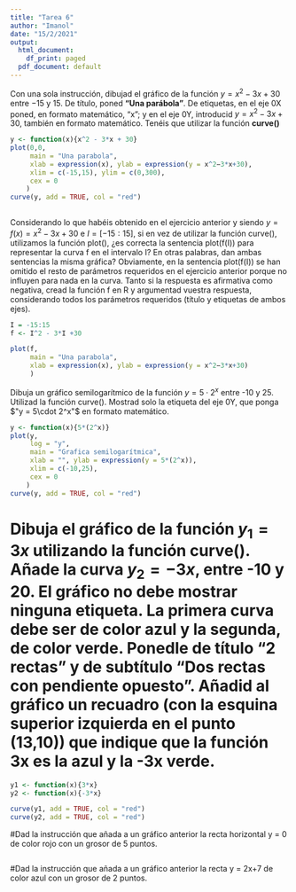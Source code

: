 ```yaml
---
title: "Tarea 6"
author: "Imanol"
date: "15/2/2021"
output:
  html_document:
    df_print: paged
  pdf_document: default
---
```


Con una sola instrucción, dibujad el gráfico de la función $y=x^2−3x+30$ entre −15 y 15. De título, poned **“Una parábola”**. De etiquetas, en el eje 0X poned, en formato matemático, "x"; y en el eje 0Y, introducid $y=x^2−3x+30$, también en formato matemático. Tenéis que utilizar la función **curve()**
```r
y <- function(x){x^2 - 3*x + 30}
plot(0,0,
     main = "Una parabola", 
     xlab = expression(x), ylab = expression(y = x^2−3*x+30),
     xlim = c(-15,15), ylim = c(0,300), 
     cex = 0
    )
curve(y, add = TRUE, col = "red")
  
```


Considerando lo que habéis obtenido en el ejercicio anterior y siendo $y = f(x) = x^2−3x+30$ e $I = [-15:15]$, si en vez de utilizar la función curve(), utilizamos la función plot(), ¿es correcta la sentencia plot(f(I)) para representar la curva f en el intervalo I? En otras palabras, dan ambas sentencias la misma gráfica? Obviamente, en la sentencia plot(f(I)) se han omitido el resto de parámetros requeridos en el ejercicio anterior porque no influyen para nada en la curva. Tanto si la respuesta es afirmativa como negativa, cread la función f en R y argumentad vuestra respuesta, considerando todos los parámetros requeridos (título y etiquetas de ambos ejes).
```r
I = -15:15
f <- I^2 - 3*I +30

plot(f,
     main = "Una parabola", 
     xlab = expression(x), ylab = expression(y = x^2−3*x+30)
     )

```


Dibuja un gráfico semilogarítmico de la función $y = 5\cdot 2^x$ entre -10 y 25. Utilizad la función curve(). Mostrad solo la etiqueta del eje 0Y, que ponga $"y = 5\cdot 2^x"$ en formato matemático.
```r
y <- function(x){5*(2^x)}
plot(y,
     log = "y",
     main = "Grafica semilogarítmica", 
     xlab = "", ylab = expression(y = 5*(2^x)),
     xlim = c(-10,25),
     cex = 0
    )
curve(y, add = TRUE, col = "red")
```


# Dibuja el gráfico de la función $y_1 = 3x$ utilizando la función curve(). Añade la curva $y_2=-3x$, entre -10 y 20. El gráfico no debe mostrar ninguna etiqueta. La primera curva debe ser de color azul y la segunda, de color verde. Ponedle de título "2 rectas" y de subtítulo "Dos rectas con pendiente opuesto". Añadid al gráfico un recuadro (con la esquina superior izquierda en el punto (13,10)) que indique que la función 3x es la azul y la -3x verde.
```r
y1 <- function(x){3*x}
y2 <- function(x){-3*x}

curve(y1, add = TRUE, col = "red")
curve(y2, add = TRUE, col = "red")
```


#Dad la instrucción que añada a un gráfico anterior la recta horizontal y = 0 de color rojo con un grosor de 5 puntos.
```r

```


#Dad la instrucción que añada a un gráfico anterior la recta y = 2x+7 de color azul con un grosor de 2 puntos.
```r

```

